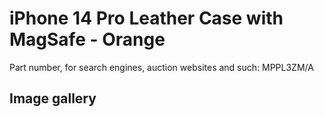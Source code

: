 
# iPhone 14 Pro Leather Case with MagSafe - Orange

Part number, for search engines, auction websites and such: MPPL3ZM/A

## Image gallery

<div style={{ width: "768px" }}>
  <GalleryComponent
    images={[
      {
        original: "/everysource/MPPL3.png",
        thumbnail: "/everypreview/MPPL3.png",
      },
      {
        original: "/everysource/MPPL3_AV1.png",
        thumbnail: "/everypreview/MPPL3_AV1.png",
      },
      {
        original: "/everysource/MPPL3_AV2.png",
        thumbnail: "/everypreview/MPPL3_AV2.png",
      },
      {
        original: "/everysource/MPPL3_AV3.png",
        thumbnail: "/everypreview/MPPL3_AV3.png",
      },
      {
        original: "/everysource/MPPL3_AV4.png",
        thumbnail: "/everypreview/MPPL3_AV4.png",
      },
      {
        original: "/everysource/MPPL3_AV5.png",
        thumbnail: "/everypreview/MPPL3_AV5.png",
      }
    ]}
  />
</div>